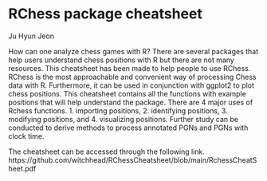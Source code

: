 # RChess package cheatsheet

Ju Hyun Jeon

  How can one analyze chess games with R? There are several packages that help users understand chess positions with R but there are not many resources. This cheatsheet has been made to help people to use RChess. 
  RChess is the most approachable and convenient way of processing Chess data with R. Furthermore, it can be used in conjunction with ggplot2 to plot chess positions. This cheatsheet contains all the functions with example positions that will help understand the package. There are 4 major uses of Rchess functions. 1. importing positions, 2. identifying positions, 3. modifying positions, and 4. visualizing positions. Further study can be conducted to derive methods to process annotated PGNs and PGNs with clock time.
  
The cheatsheet can be accessed through the following link.
https://github.com/witchhead/RChessCheatsheet/blob/main/RchessCheatSheet.pdf
